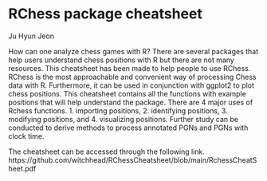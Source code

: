 # RChess package cheatsheet

Ju Hyun Jeon

  How can one analyze chess games with R? There are several packages that help users understand chess positions with R but there are not many resources. This cheatsheet has been made to help people to use RChess. 
  RChess is the most approachable and convenient way of processing Chess data with R. Furthermore, it can be used in conjunction with ggplot2 to plot chess positions. This cheatsheet contains all the functions with example positions that will help understand the package. There are 4 major uses of Rchess functions. 1. importing positions, 2. identifying positions, 3. modifying positions, and 4. visualizing positions. Further study can be conducted to derive methods to process annotated PGNs and PGNs with clock time.
  
The cheatsheet can be accessed through the following link.
https://github.com/witchhead/RChessCheatsheet/blob/main/RchessCheatSheet.pdf
